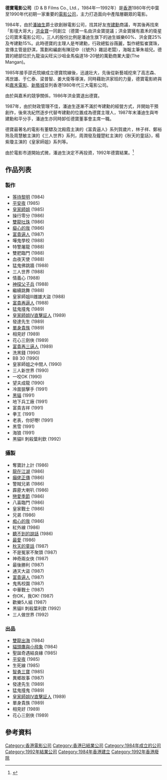 {{Infobox Company 
| company_name = 德寶電影公司
| company_name_en = D & B Films Co., Ltd.
| company_logo = D & B Films Co Ltd.jpg
| company_type = [[私人公司|私人公司]]
| foundation = {{start date|1984}}
| defunct    = {{end date|1992}}
| location = {{BHKG}}
| telephone_no = 
| founder  = [[潘廸生|潘廸生]]爵士、[[岑建勳|岑建勳]]、[[洪金寶|洪金寶]] 
| industry = [[電影|電影]]
| key_people = 
| products = 
| revenue = 
| operating_income = 
| profit = 
| earnings_per_share = 
| num_employees = 
| parent = 
| subsid = 
| company_slogan = 
| homepage = 
| width =
| footnotes = 
}}
'''德寶電影公司'''（D & B Films Co., Ltd.，1984年—1992年）是[[香港|香港]]1980年代中葉至1990年代初期一家重要的[[電影公司|電影公司]]，主力打造面向中產階層觀眾的電影。

1984年，由於[[潘廸生|潘廸生]]爵士欲創辦電影公司，找其好友[[岑建勳|岑建勳]]商議，岑其後再找來「影壇大哥大」[[洪金寶|洪金寶]]一同創立（德寶一名由洪金寶提議；洪金寶擁有嘉禾的衛星公司寶禾電影公司）。三人的股份比例是潘迪生旗下的迪生娛樂60%、洪金寶25%及岑建勳15%。此時德寶的主理人是岑建勳，行政總監谷薇麗，製作總監崔寶珠，宣傳主管是舒淇，策劃和編劇有陳冠中（《號外》雜誌老闆），海報主筆朱祖兒。德寶的總部位於九龍油尖旺尖沙咀金馬倫道18-20號的萬勤商業大廈(The Mangan)。

1985年接手邵氏院線成立德寶院線後，迅速壯大，先後從新藝城挖來了高志森、馮世雄、于仁泰、梁普智、姜大衛等導演，同時藉助洪家班的力量，德寶電影終與和[[嘉禾電影|嘉禾電影]]、[[新藝城|新藝城]]並列香港1980年代三大電影公司。

由於與嘉禾的競爭關係，1986年洪金寶退出德寶。

1987年，由於財政管理不佳，潘迪生逐漸不滿於岑建勳的經營方式，幷開始干預創作，後來冼紀然逐步代替岑建勳的位置成為德寶主理人，1987年末潘迪生與岑建勳和平分手，潘迪生亦同時卸任德寶董事會主席一職。

德寶最著名的電影有董驃及沈殿霞主演的《富貴逼人》系列賀歲片，林子祥、鄭裕玲及周慧敏主演的《三人世界》系列，周潤發及鐘楚紅主演的《秋天的童話》，楊紫瓊主演的《皇家師姐》系列等。

由於電影市道開始式微，潘迪生決定不再投資，1992年德寶結業。<ref>{{cite book |title=創意搖籃——德寶的童話》 |publisher=香港電影資料館 |page=209 |url=https://www.filmarchive.gov.hk/documents/18995340/19057015/ebook_chi_03.pdf |access-date=2022-01-01 |archive-date=2021-09-21 |archive-url=https://web.archive.org/web/20210921062520/https://www.filmarchive.gov.hk/documents/18995340/19057015/ebook_chi_03.pdf |dead-url=no }}</ref>

== 作品列表 ==
=== 製作 ===
* [[等待黎明|等待黎明]] (1984)
* [[平安夜_(香港電影)|平安夜]] (1985)
* [[皇家師姐|皇家師姐]] (1985)
* 操行零分 (1986)
* [[雙龍吐珠|雙龍吐珠]] (1986)
* [[痴心的我_(電影)|癡心的我]] (1986)
* [[富貴逼人|富貴逼人]] (1987)
* 嘩鬼學校 (1988)
* 特警屠龍 (1988)
* 雙肥臨門 (1988)
* 血夜天使 (1988)
* 猛鬼佛跳牆 (1988)
* 三人世界 (1988)
* 情義心 (1988)
* [[神探父子兵|神探父子兵]] (1988)
* 繼續跳舞 (1988)
* 皇家師姐III雌雄大盜 (1988)
* [[富貴再逼人|富貴再逼人]] (1988)
* 猛鬼撞鬼 (1989)
* [[皇家師姐IV直擊証人|皇家師姐IV直擊証人]] (1989)
* 發達先生 (1989)
* [[單身貴族_(電影)|單身貴族]] (1989)
* 相見好 (1989)
* 花心三劍俠 (1989)
* [[富貴再三逼人|富貴再三逼人]] (1989)
* 洗黑錢 (1990)
* BB 30 (1990)
* 皇家師姐之中間人 (1990)
* 三人新世界 (1990)
* 一咬OK (1990)
* 望夫成龍 (1990)
* 冷面狙擊手 (1991)
* [[黑貓_(電影)|黑貓]] (1991)
* 地下兵工廠 (1991)
* 富貴吉祥 (1991)
* 拳王 (1991)
* 老表，你好嘢! (1991)
* 黑雪 (1991)
* 海狼 (1991)
* 黑貓II 刺殺葉利欽 (1992)

=== 攝製 ===
* 奪寶計上計 (1986)
* [[龍在江湖_(1986年電影)|龍在江湖]] (1986)
* [[癲佬正傳|癲佬正傳]] (1986)
* 警賊兄弟 (1986)
* 霹靂大喇叭 (1986)
* [[戀愛季節_(消歧義)|戀愛季節]] (1986)
* 八喜臨門 (1986)
* 皇家戰士 (1986)
* 兄弟 (1986)
* [[痴心的我_(電影)|痴心的我]] (1986)
* 紅外線 (1986)
* [[聽不到的說話_(電影)|聽不到的說話]] (1986)
* [[最愛_(1986年電影)|最愛]] (1986)
* [[秋天的童話|秋天的童話]] (1987)
* 不是冤家不聚頭 (1987)
* 神奇兩女俠 (1987)
* 最後勝利 (1987)
* 通天大盜 (1987)
* [[富貴逼人|富貴逼人]] (1987)
* 鬼馬校園 (1987)
* 中華戰士 (1987)
* 你OK，我OK! (1987)
* 歡樂5人組 (1987)
* 黑貓II 刺殺葉利欽 (1992)
* 三人做世界 (1992)

=== 出品 ===
* [[雙龍出海|雙龍出海]] (1984)
* [[貓頭鷹與小飛象|貓頭鷹與小飛象]] (1984)
* 聖誕奇遇結良緣 (1985)
* [[平安夜_(香港電影)|平安夜]] (1985)
* 生死線 (1985)
* [[智勇三寶|智勇三寶]] (1985)
* 異鄉故事 (1987)
* 發達先生 (1989)
* 猛鬼撞鬼 (1989)
* [[皇家師姐IV直擊証人|皇家師姐IV直擊証人]] (1989)
* 單身貴族 (1989)
* 相見好 (1989)
* 花心三劍俠 (1989)

==參考資料==
{{reflist}}

[[Category:香港電影公司|Category:香港電影公司]]
[[Category:香港已結業公司|Category:香港已結業公司]]
[[Category:1984年成立的公司|Category:1984年成立的公司]]
[[Category:1992年結業公司|Category:1992年結業公司]]
[[Category:1984年香港建立|Category:1984年香港建立]]
[[Category:1992年香港廢除|Category:1992年香港廢除]]